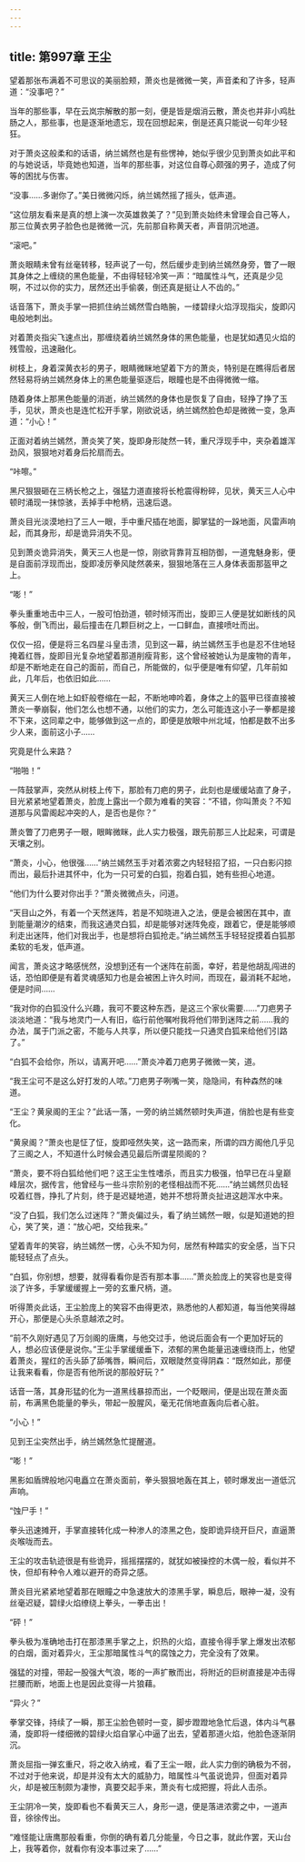 ```yaml
---
---
---
```

title: 第997章 王尘
---



望着那张布满着不可思议的美丽脸颊，萧炎也是微微一笑，声音柔和了许多，轻声道：“没事吧？”

当年的那些事，早在云岚宗解散的那一刻，便是皆是烟消云散，萧炎也并非小鸡肚肠之人，那些事，也是逐渐地遗忘，现在回想起来，倒是还真只能说一句年少轻狂。

对于萧炎这般柔和的话语，纳兰嫣然也是有些愣神，她似乎很少见到萧炎如此平和的与她说话，毕竟她也知道，当年的那些事，对这位自尊心颇强的男子，造成了何等的困扰与伤害。

“没事……多谢你了。”美日微微闪烁，纳兰嫣然摇了摇头，低声道。

“这位朋友看来是真的想上演一次英雄救美了？”见到萧炎始终未曾理会自己等人，那三位黄衣男子脸色也是微微一沉，先前那自称黄天者，声音阴沉地道。

“滚吧。”

萧炎眼睛未曾有丝毫转移，轻声说了一句，然后缓步走到纳兰嫣然身旁，瞥了一眼其身体之上缠绕的黑色能量，不由得轻轻冷笑一声：“暗属性斗气，还真是少见啊，不过以你的实力，居然还出手偷袭，倒还真是挺让人不齿的。”

话音落下，萧炎手掌一把抓住纳兰嫣然雪白皓腕，一缕碧绿火焰浮现指尖，旋即闪电般地刺出。

对着萧炎指尖飞速点出，那缠绕着纳兰嫣然身体的黑色能量，也是犹如遇见火焰的残雪般，迅速融化。

树枝上，身着深黄衣衫的男子，眼睛微眯地望着下方的萧炎，特别是在瞧得后者居然轻易将纳兰嫣然身体上的黑色能量驱逐后，眼瞳也是不由得微微一缩。

随着身体上那黑色能量的消逝，纳兰嫣然的身体也是恢复了自由，轻挣了挣了玉手，见状，萧炎也是连忙松开手掌，刚欲说话，纳兰嫣然脸色却是微微一变，急声道：“小心！”

正面对着纳兰嫣然，萧炎笑了笑，旋即身形陡然一转，重尺浮现手中，夹杂着雄浑劲风，狠狠地对着身后抡扇而去。

“咔嚓。”

黑尺狠狠砸在三柄长枪之上，强猛力道直接将长枪震得粉碎，见状，黄天三人心中顿时涌现一抹惊骇，丢掉手中枪柄，迅速后退。

萧炎目光淡漠地扫了三人一眼，手中重尺插在地面，脚掌猛的一跺地面，风雷声响起，而其身形，却是诡异消失不见。

见到萧炎诡异消失，黄天三人也是一惊，刚欲背靠背互相防御，一道鬼魅身影，便是自面前浮现而出，旋即凌厉拳风陡然袭来，狠狠地落在三人身体表面那盔甲之上。

“嘭！”

拳头重重地击中三人，一股可怕劲道，顿时倾泻而出，旋即三人便是犹如断线的风筝般，倒飞而出，最后撞击在几颗巨树之上，一口鲜血，直接喷吐而出。

仅仅一招，便是将三名四星斗皇击溃，见到这一幕，纳兰嫣然玉手也是忍不住地轻掩着红唇，旋即目光复杂地望着那道削瘦背影，这个曾经被她认为是废物的青年，却是不断地走在自己的面前，而自己，所能做的，似乎便是唯有仰望，几年前如此，几年后，也依旧如此……

黄天三人倒在地上如虾般卷缩在一起，不断地呻吟着，身体之上的盔甲已径直接被萧炎一拳崩裂，他们怎么也想不通，以他们的实力，怎么可能连这小子一拳都是接不下来，这同辈之中，能够做到这一点的，即便是放眼中州北域，怕都是数不出多少人来，面前这小子……

究竟是什么来路？

“啪啪！”

一阵鼓掌声，突然从树枝上传下，那脸有刀疤的男子，此刻也是缓缓站直了身子，目光紧紧地望着萧炎，脸庞上露出一个颇为难看的笑容：“不错，你叫萧炎？不知道那与风雷阁起冲突的人，是否也是你？”

萧炎瞥了刀疤男子一眼，眼眸微眯，此人实力极强，跟先前那三人比起来，可谓是天壤之别。

“萧炎，小心，他很强……”纳兰嫣然玉手对着浓雾之内轻轻招了招，一只白影闪掠而出，最后扑进其怀中，化为一只可爱的白狐，抱着白狐，她有些担心地道。

“他们为什么要对你出手？”萧炎微微点头，问道。

“天目山之外，有着一个天然迷阵，若是不知晓进入之法，便是会被困在其中，直到能量潮汐的结束，而我这通灵白狐，却是能够对迷阵免疫，跟着它，便是能够顺利走出迷阵，他们对我出手，也是想将白狐抢走。”纳兰嫣然玉手轻轻捉摸着白狐那柔软的毛发，低声道。

闻言，萧炎这才略感恍然，没想到还有一个迷阵在前面，幸好，若是他胡乱闯进的话，恐怕即便是有着灵魂感知力也是会被困上许久时间，而现在，最消耗不起地，便是时间……

“我对你的白狐没什么兴趣，我可不要这种东西，是这三个家伙需要……”刀疤男子淡淡地道：“我与地灵门一人有旧，临行前他嘱咐我将他们带到迷阵之前……我的办法，属于门派之密，不能与人共享，所以便只能找一只通灵白狐来给他们引路了。”

“白狐不会给你，所以，请离开吧……”萧炎冲着刀疤男子微微一笑，道。

“我王尘可不是这么好打发的人哝。”刀疤男子咧嘴一笑，隐隐间，有种森然的味道。

“王尘？黄泉阁的王尘？”此话一落，一旁的纳兰嫣然顿时失声道，俏脸也是有些变化。

“黄泉阁？”萧炎也是怔了怔，旋即哑然失笑，这一路而来，所谓的四方阁他几乎见了三阁之人，不知道什么时候会遇见最后所谓星陨阁的？

“萧炎，要不将白狐给他们吧？这王尘生性嗜杀，而且实力极强，怕早已在斗皇巅峰层次，据传言，他曾经与一些斗宗阶别的老怪相战而不死……”纳兰嫣然贝齿轻咬着红唇，挣扎了片刻，终于是迟疑地道，她并不想将萧炎扯进这趟浑水中来。

“没了白狐，我们怎么过迷阵？”萧炎偏过头，看了纳兰嫣然一眼，似是知道她的担心，笑了笑，道：“放心吧，交给我来。”

望着青年的笑容，纳兰嫣然一愣，心头不知为何，居然有种踏实的安全感，当下只能轻轻点了点头。

“白狐，你别想，想要，就得看看你是否有那本事……”萧炎脸庞上的笑容也是变得淡了许多，手掌缓缓握上一旁的玄重尺柄，道。

听得萧炎此话，王尘脸庞上的笑容不由得更浓，熟悉他的人都知道，每当他笑得越开心，那便是心头杀意越浓之时。

“前不久刚好遇见了万剑阁的唐鹰，与他交过手，他说后面会有一个更加好玩的人，想必应该便是说你。”王尘手掌缓缓垂下，浓郁的黑色能量迅速缠绕而上，他望着萧炎，猩红的舌头舔了舔嘴唇，瞬间后，双眼陡然变得阴森：“既然如此，那便让我来看看，你是否有他所说的那般好玩？”

话音一落，其身形猛的化为一道黑线暴掠而出，一个眨眼间，便是出现在萧炎面前，布满黑色能量的拳头，带起一股腥风，毫无花俏地直轰向后者心脏。

“小心！”

见到王尘突然出手，纳兰嫣然急忙提醒道。

“嘭！”

黑影如盾牌般地闪电矗立在萧炎面前，拳头狠狠地轰在其上，顿时爆发出一道低沉声响。

“蚀尸手！”

拳头迅速摊开，手掌直接转化成一种渗人的漆黑之色，旋即诡异绕开巨尺，直逼萧炎喉咙而去。

王尘的攻击轨迹很是有些诡异，摇摇摆摆的，就犹如被操控的木偶一般，看似并不快，但却有种令人难以避开的奇异之感。

萧炎目光紧紧地望着那在眼瞳之中急速放大的漆黑手掌，瞬息后，眼神一凝，没有丝毫迟疑，碧绿火焰缭绕上拳头，一拳击出！

“砰！”

拳头极为准确地击打在那漆黑手掌之上，炽热的火焰，直接令得手掌上爆发出浓郁的白烟，面对着异火，王尘那暗属性斗气的腐蚀之力，完全没有了效果。

强猛的对撞，带起一股强大气浪，嘭的一声扩散而出，将附近的巨树直接是冲击得拦腰而断，地面上也是因此变得一片狼藉。

“异火？”

拳掌交锋，持续了一瞬，那王尘脸色顿时一变，脚步蹬蹬地急忙后退，体内斗气暴涌，旋即将一缕细微的碧绿火焰自掌心中逼了出去，望着那道火焰，他脸色逐渐阴沉。

萧炎屈指一弹玄重尺，将之收入纳戒，看了王尘一眼，此人实力倒的确极为不弱，不过对于他来说，却是并没有太大的威胁力，暗属性斗气虽说诡异，但面对着异火，却是被压制颇为凄惨，真要交起手来，萧炎有七成把握，将此人击杀。

王尘阴冷一笑，旋即看也不看黄天三人，身形一退，便是落进浓雾之中，一道声音，徐徐传出。

“难怪能让唐鹰那般看重，你倒的确有着几分能量，今日之事，就此作罢，天山台上，我等着你，就看你有没本事过来了……”